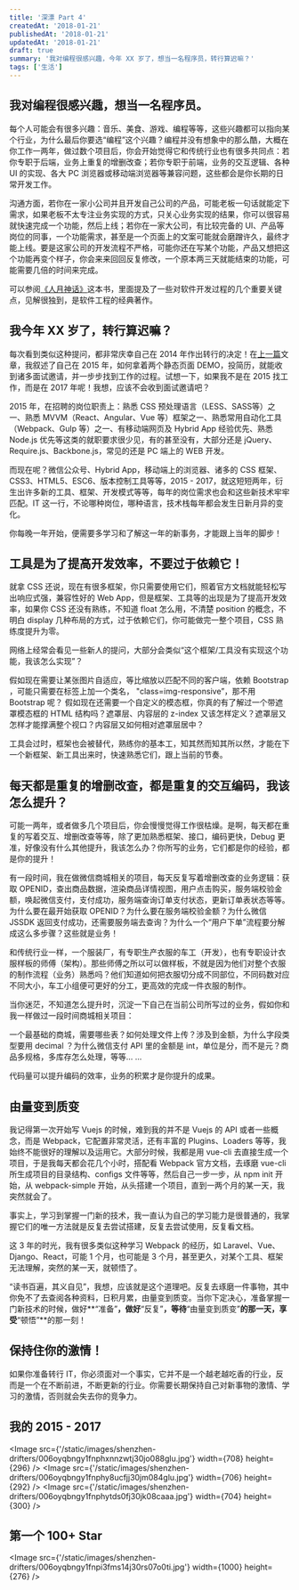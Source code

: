 ```yaml
---
title: '深漂 Part 4'
createdAt: '2018-01-21'
publishedAt: '2018-01-21'
updatedAt: '2018-01-21'
draft: true
summary: '我对编程很感兴趣，今年 XX 岁了，想当一名程序员，转行算迟嘛？'
tags: ['生活']
---
```


## 我对编程很感兴趣，想当一名程序员。

每个人可能会有很多兴趣：音乐、美食、游戏、编程等等，这些兴趣都可以指向某个行业，为什么最后你要选“编程”这个兴趣？编程并没有想象中的那么酷，大概在你工作一两年，做过数个项目后，你会开始觉得它和传统行业也有很多共同点：若你专职于后端，业务上重复的增删改查；若你专职于前端，业务的交互逻辑、各种 UI 的实现、各大 PC 浏览器或移动端浏览器等兼容问题，这些都会是你长期的日常开发工作。

沟通方面，若你在一家小公司并且开发自己公司的产品，可能老板一句话就能定下需求，如果老板不太专注业务实现的方式，只关心业务实现的结果，你可以很容易就快速完成一个功能，然后上线；若你在一家大公司，有比较完备的 UI、产品等岗位的同事，一个功能需求，甚至是一个页面上的文案可能就会磨蹭许久，最终才能上线。要是这家公司的开发流程不严格，可能你还在写某个功能，产品又想把这个功能再变个样子，你会来来回回反复修改，一个原本两三天就能结束的功能，可能需要几倍的时间来完成。

可以参阅[《人月神话》](https://book.douban.com/subject/1102259/)这本书，里面提及了一些对软件开发过程的几个重要关键点，见解很独到，是软件工程的经典著作。

## 我今年 XX 岁了，转行算迟嘛？

每次看到类似这种提问，都非常庆幸自己在 2014 年作出转行的决定！在[上一篇](/posts/shenzhen-drifters-part-3)文章，我叙述了自己在 2015 年，如何拿着两个静态页面 DEMO，投简历，就能收到诸多面试邀请，并一步步找到工作的过程。试想一下，如果我不是在 2015 找工作，而是在 2017 年呢！我想，应该不会收到面试邀请吧？

2015 年，在招聘的岗位职责上：熟悉 CSS 预处理语言（LESS、SASS等）之一、熟悉 MVVM（React、Angular、Vue 等）框架之一、熟悉常用自动化工具（Webpack、Gulp 等）之一、有移动端网页及 Hybrid App 经验优先、熟悉 Node.js 优先等这类的就职要求很少见，有的甚至没有，大部分还是 jQuery、Require.js、Backbone.js，常见的还是 PC 端上的 WEB 开发。

而现在呢？微信公众号、Hybrid App，移动端上的浏览器、诸多的 CSS 框架、CSS3、HTML5、ESC6、版本控制工具等等，2015 - 2017，就这短短两年，衍生出许多新的工具、框架、开发模式等等，每年的岗位需求也会和这些新技术牢牢匹配。IT 这一行，不论哪种岗位，哪种语言，技术栈每年都会发生日新月异的变化。

你每晚一年开始，便需要多学习和了解这一年的新事务，才能跟上当年的脚步！

## 工具是为了提高开发效率，不要过于依赖它！

就拿 CSS 还说，现在有很多框架，你只需要使用它们，照着官方文档就能轻松写出响应式强，兼容性好的 Web App，但是框架、工具等的出现是为了提高开发效率，如果你 CSS 还没有熟练，不知道 float 怎么用，不清楚 position 的概念，不明白 display 几种布局的方式，过于依赖它们，你可能做完一整个项目，CSS 熟练度提升为零。

网络上经常会看见一些新人的提问，大部分会类似“这个框架/工具没有实现这个功能，我该怎么实现”？

假如现在需要让某张图片自适应，等比缩放以匹配不同的客户端，依赖 Bootstrap ，可能只需要在标签上加一个类名， "class=img-responsive”，那不用 Bootstrap 呢？ 假如现在还需要一个自定义的模态框，你真的有了解过一个带遮罩模态框的 HTML 结构吗？遮罩层、内容层的 z-index 又该怎样定义？遮罩层又怎样才能撑满整个视口？内容层又如何相对遮罩层居中？

工具会过时，框架也会被替代，熟练你的基本工，知其然而知其所以然，才能在下一个新框架、新工具出来时，快速熟悉它们，跟上当前的节奏。

## 每天都是重复的增删改查，都是重复的交互编码，我该怎么提升？

可能一两年，或者做多几个项目后，你会慢慢觉得工作很枯燥。是啊，每天都在重复的写着交互、增删改查等等，除了更加熟悉框架、接口，编码更快，Debug 更准，好像没有什么其他提升，我该怎么办？你所写的业务，它们都是你的经验，都是你的提升！

有一段时间，我在做微信商城相关的项目，每天反复写着增删改查的业务逻辑：获取 OPENID，查出商品数据，渲染商品详情视图，用户点击购买，服务端校验金额，唤起微信支付，支付成功，服务端查询订单支付状态，更新订单表状态等等。为什么要在最开始获取 OPENID？为什么要在服务端校验金额？为什么微信 JSSDK 返回支付成功，还需要服务端去查询？为什么一个“用户下单”流程要分解成这么多步骤？这些就是业务！

和传统行业一样，一个服装厂，有专职生产衣服的车工（开发），也有专职设计衣服样板的师傅（架构）。那些师傅之所以可以做样板，不就是因为他们对整个衣服的制作流程（业务）熟悉吗？他们知道如何把衣服切分成不同部位，不同码数对应不同大小，车工小组便可更好的分工，更高效的完成一件衣服的制作。

当你迷茫，不知道怎么提升时，沉淀一下自己在当前公司所写过的业务，假如你和我一样做过一段时间商城相关项目：

一个最基础的商城，需要哪些表？如何处理文件上传？涉及到金额，为什么字段类型要用 decimal ？为什么微信支付 API 里的金额是 int，单位是分，而不是元？商品多规格，多库存怎么处理，等等... ...

代码量可以提升编码的效率，业务的积累才是你提升的成果。

## 由量变到质变

我记得第一次开始写 Vuejs 的时候，难到我的并不是 Vuejs 的 API 或者一些概念，而是 Webpack，它配置非常灵活，还有丰富的 Plugins、Loaders 等等，我始终不能很好的理解以及运用它。大部分时候，我都是用 vue-cli 去直接生成一个项目，于是我每天都会花几个小时，搭配看 Webpack 官方文档，去琢磨 vue-cli 所生成项目的目录结构、configs 文件等等，然后自己一步一步，从 npm init 开始，从 webpack-simple 开始，从头搭建一个项目，直到一两个月的某一天，我突然就会了。

事实上，学习到掌握一门新的技术，我一直认为自己的学习能力是很普通的，我掌握它们的唯一方法就是反复去尝试搭建，反复去尝试使用，反复看文档。

这 3 年的时光，我有很多类似这种学习 Webpack 的经历，如 Laravel、Vue、Django、React，可能 1 个月，也可能是 3 个月，甚至更久，对某个工具、框架无法理解，突然的某一天，就顿悟了。

“读书百遍，其义自见”，我想，应该就是这个道理吧。反复去琢磨一件事物，其中你免不了去查阅各种资料，日积月累，由量变到质变。当你下定决心，准备掌握一门新技术的时候，做好**“准备”**，做好**“反复”**，等待**“由量变到质变”**的那一天，享受**“顿悟”**的那一刻！

## 保持住你的激情！

如果你准备转行 IT，你必须面对一个事实，它并不是一个越老越吃香的行业，反而是一个在不断前进，不断更新的行业。你需要长期保持自己对新事物的激情、学习的激情，否则就会失去你的竞争力。

## 我的 2015 - 2017
<Image src={'/static/images/shenzhen-drifters/006oyqbngy1fnphxnnzwtj30jo088glu.jpg'} width={708} height={296} />
<Image src={'/static/images/shenzhen-drifters/006oyqbngy1fnphy8ucfjj30jm084glu.jpg'} width={706} height={292} />
<Image src={'/static/images/shenzhen-drifters/006oyqbngy1fnphytds0fj30jk08caaa.jpg'} width={704} height={300} />


## 第一个 100+ Star
<Image src={'/static/images/shenzhen-drifters/006oyqbngy1fnpi3fms14j30rs07o0ti.jpg'} width={1000} height={276} />
